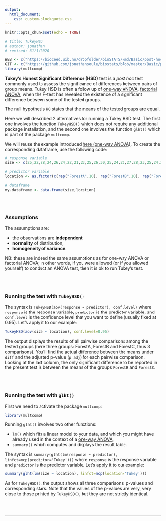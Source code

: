 ```yaml
---
output:
  html_document:
    css: custom-blockquote.css
--- 
```


```r
knitr::opts_chunk$set(echo = TRUE)

# title: TukeyHSD
# author: jonathan
# revised: 31/1/2020 

WEB <- c("https://bioceed.uib.no/dropfolder/bioSTATS/Rmd/Basic/post-hoc tests/tukeyHSD.html")
GIT <- c("https://github.com/jonathansoule/biostats/blob/master/Basic/post-hoc tests/tukeyHSD.Rmd")
library(multcomp)
```

**Tukey’s Honest Significant Difference (HSD)** test is a *post hoc* test commonly used to assess the significance of differences between pairs of group means. Tukey HSD is often a follow up of [one-way ANOVA](https://biostats.w.uib.no/one-way-anova/){target="_blank"}, [factorial ANOVA](https://biostats.w.uib.no/factorial-design/){target="_blank"}, when the F-test has revealed the existence of a significant difference between some of the tested groups.

The null hypothesis `H0` states that the means of the tested groups are equal. 

Here we will described 2 alternatives for running a Tukey HSD test. The first one involves the function `TukeyHSD()` which does not require any additional package installation, and the second one involves the function `glht()` which is part of the package `multcomp`. 

We will reuse the example introduced [here (one-way ANOVA)](https://biostats.w.uib.no/one-way-anova/){target="_blank"}.
To create the corresponding dataframe, use the following code:
```r
# response variable
size <- c(25,22,28,24,26,24,22,21,23,25,26,30,25,24,21,27,28,23,25,24,20,22,24,23,22,24,20,19,21,22)

# predictor variable
location <- as.factor(c(rep("ForestA",10), rep("ForestB",10), rep("ForestC",10)))

# dataframe
my.dataframe <- data.frame(size,location)
```
<br/><br/>

### Assumptions

The assumptions are:

+ the observations are **independent**,
+ **normality** of distribution,
+ **homogeneity of variance**.

NB: these are indeed the same assumptions as for one-way ANOVA or factorial ANOVA; in other words, if you were allowed (or if you allowed yourself) to conduct an ANOVA test, then it is ok to run Tukey’s test.

<br/><br/>

### Running the test with `TukeyHSD()`

The syntax is `TukeyHSD(aov(response ~ predictor), conf.level)` where `response` is the response variable, `predictor` is the predictor variable, and `conf.level` is the confidence level that you want to define (usually fixed at 0.95).
Let's apply it to our example:
```r
TukeyHSD(aov(size ~ location), conf.level=0.95)
```

The output displays the results of all pairwise comparisons among the tested groups (here three groups: ForestA, ForestB and ForestC, thus 3 comparisons).  You’ll find the actual difference between the means under `diff` and the adjusted p-value (`p adj`) for each pairwise comparison. Looking at the last column, the only significant difference to be reported in the present test is between the means of the groups `ForestB` and `ForestC`.

<br/><br/>

### Running the test with `glht()`

First we need to activate the package `multcomp`:
```r
library(multcomp)
```


Running `glht()` involves two other functions:

+ `lm()` which fits a linear model to your data, and which you might have already used in the context of a [one-way ANOVA](https://biostats.w.uib.no/one-way-anova/){target="_blank"},
+ `summary()` which computes and displays the result table.

The syntax is `summary(glht(lm(response ~ predictor), linfct=mcp(predictor='Tukey')))` where `response` is the response variable and `predictor` is the predictor variable. Let's apply it to our example:
```r
summary(glht(lm(size ~ location), linfct=mcp(location='Tukey')))
```

As for `TukeyHSD()`, the output shows all three comparisons, p-values and corresponding stars. Note that the values of the p-values are very, very close to those printed by `TukeyHSD()`, but they are not strictly identical.


<br/><br/>

***
<!-- UNCOMMENT TO ACTIVATE
Get the Rmarkdown file corresponding to this page on [GitHub](`r GIT`){target="_blank"}.
-->
